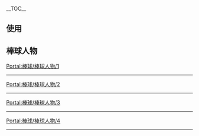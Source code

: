 __TOC__
== 使用==

== 棒球人物 ==
[[Portal:棒球/棒球人物/1|Portal:棒球/棒球人物/1]]
{{Portal:棒球/棒球人物/1}}
----
[[Portal:棒球/棒球人物/2|Portal:棒球/棒球人物/2]]
{{Portal:棒球/棒球人物/2}}
----
[[Portal:棒球/棒球人物/3|Portal:棒球/棒球人物/3]]
{{Portal:棒球/棒球人物/3}}
----
[[Portal:棒球/棒球人物/4|Portal:棒球/棒球人物/4]]
{{Portal:棒球/棒球人物/4}}
----